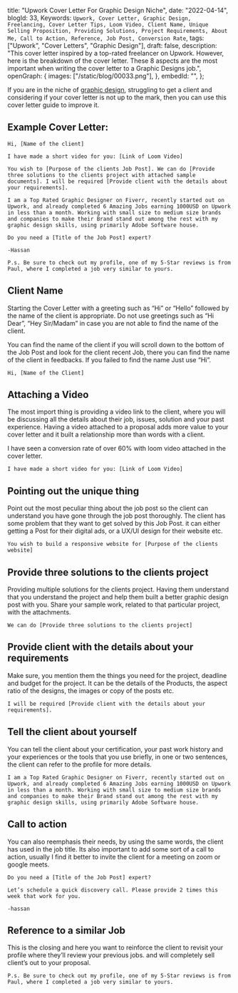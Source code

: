   title: "Upwork Cover Letter For Graphic Design Niche",
  date: "2022-04-14",
  blogId: 33,
  Keywords: `Upwork, Cover Letter, Graphic Design, Freelancing, Cover Letter Tips, Loom Video, Client Name, Unique Selling Proposition, Providing Solutions, Project Requirements, About Me, Call to Action, Reference, Job Post, Conversion Rate`,
  tags: ["Upwork", "Cover Letters", "Graphic Design"],
  draft: false,
  description:
    "This cover letter inspired by a top-rated freelancer on Upwork. However, here is the breakdown of the cover letter. These 8 aspects are the most important when writing the cover letter to a Graphic Designs job.",
  openGraph: {
    images: ["/static/blog/00033.png"],
  },
  embedId: "",
};

<BlogHeader metadata={metadata} />

If you are in the niche of [graphic design](https://www.upwork.com/freelance-jobs/graphic-design/), struggling to get a client and considering if your cover letter is not up to the mark, then you can use this cover letter guide to improve it.

## Example Cover Letter:

```
Hi, [Name of the client]

I have made a short video for you: [Link of Loom Video]

You wish to [Purpose of the clients Job Post]. We can do [Provide three solutions to the clients project with attached sample documents]. I will be required [Provide client with the details about your requirements].

I am a Top Rated Graphic Designer on Fiverr, recently started out on Upwork, and already completed 6 Amazing Jobs earning 1000USD on Upwork in less than a month. Working with small size to medium size brands and companies to make their Brand stand out among the rest with my graphic design skills, using primarily Adobe Software house.

Do you need a [Title of the Job Post] expert?

-Hassan

P.s. Be sure to check out my profile, one of my 5-Star reviews is from Paul, where I completed a job very similar to yours.

```

## Client Name

Starting the Cover Letter with a greeting such as “Hi” or “Hello” followed by the name of the client is appropriate. Do not use greetings such as “Hi Dear”, “Hey Sir/Madam” in case you are not able to find the name of the client.

You can find the name of the client if you will scroll down to the bottom of the Job Post and look for the client recent Job, there you can find the name of the client in feedbacks. If you failed to find the name Just use “Hi”.

```
Hi, [Name of the Client]

```

## Attaching a Video

The most import thing is providing a video link to the client, where you will be discussing all the details about their job, issues, solution and your past experience. Having a video attached to a proposal adds more value to your cover letter and it built a relationship more than words with a client.

I have seen a conversion rate of over 60% with loom video attached in the cover letter.

```
I have made a short video for you: [Link of Loom Video]

```

## Pointing out the unique thing

Point out the most peculiar thing about the job post so the client can understand you have gone through the job post thoroughly. The client has some problem that they want to get solved by this Job Post. it can either getting a Post for their digital ads, or a UX/UI design for their website etc.

```
You wish to build a responsive website for [Purpose of the clients website]

```

## Provide three solutions to the clients project

Providing multiple solutions for the clients project. Having them understand that you understand the project and help them built a better graphic design post with you. Share your sample work, related to that particular project, with the attachments.

```
We can do [Provide three solutions to the clients project]

```

## Provide client with the details about your requirements

Make sure, you mention them the things you need for the project, deadline and budget for the project. It can be the details of the Products, the aspect ratio of the designs, the images or copy of the posts etc.

```
I will be required [Provide client with the details about your requirements].

```

## Tell the client about yourself

You can tell the client about your certification, your past work history and your experiences or the tools that you use briefly, in one or two sentences, the client can refer to the profile for more details.

```
I am a Top Rated Graphic Designer on Fiverr, recently started out on Upwork, and already completed 6 Amazing Jobs earning 1000USD on Upwork in less than a month. Working with small size to medium size brands and companies to make their Brand stand out among the rest with my graphic design skills, using primarily Adobe Software house.
```

## Call to action

You can also reemphasis their needs, by using the same words, the client has used in the job title. Its also important to add some sort of a call to action, usually I find it better to invite the client for a meeting on zoom or google meets.

```
Do you need a [Title of the Job Post] expert?

Let’s schedule a quick discovery call. Please provide 2 times this week that work for you.

-hassan

```

## Reference to a similar Job

This is the closing and here you want to reinforce the client to revisit your profile where they’ll review your previous jobs. and will completely sell client’s out to your proposal.

```
P.s. Be sure to check out my profile, one of my 5-Star reviews is from Paul, where I completed a job very similar to yours.

```
